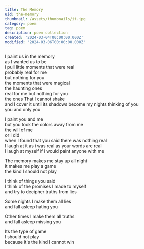 ```yaml
---
title: The Memory
uid: the-memory
thumbnail: /assets/thumbnails/it.jpg
category: poem
tag: poem 
description: poem collection
created: '2024-03-04T00:00:00.000Z'
modified: '2024-03-06T00:00:00.000Z'
---
```


I paint us in the memory  
as I wanted us to be  
i pull little moments that were real  
probably real for me  
but nothing for you  
the moments that were magical  
the haunting ones  
real for me but nothing for you  
the ones That I cannot shake  
and I cover it until its shadows become my nights thinking of you  
you and only you  

I paint you and me  
but you took the colors away from me  
the will of me  
or I did  
when I found that you said there was nothing real  
I laugh at it as i was real as your words are real  
I laugh at myself if i would paint anyone with me  


The memory makes me stay up all night  
it makes me play a game  
the kind I should not play  

I think of things you said  
I think of the promises I made to myself  
and try to decipher truths from lies  

Some nights I make them all lies  
and fall asleep hating you  

Other times I make them all truths  
and fall asleep missing you  

Its the type of game  
I should not play  
because it's the kind I cannot win  
